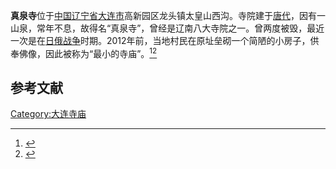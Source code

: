 '''真泉寺'''位于[[中国|中国]][[辽宁省|辽宁省]][[大连市|大连市]]高新园区龙头镇太皇山西沟。寺院建于[[唐代|唐代]]，因有一山泉，常年不息，故得名“真泉寺”，曾经是辽南八大寺院之一。曾两度被毁，最近一次是在[[日俄战争|日俄战争]]时期。2012年前，当地村民在原址垒砌一个简陋的小房子，供奉佛像，因此被称为“最小的寺庙”。<ref>{{cite web|url=http://www.lnnup.net/plus/view.php?aid=142|title=书名：旅顺日俄监狱旧址陈列馆藏品集 56. 清 重修太皇山真泉寺碑|accessdate=2003年4月|publisher=辽宁师范大学出版社|work=|language=zh-hans}}{{dead link|date=2018年4月 |bot=InternetArchiveBot |fix-attempted=yes }}</ref><ref>{{cite web|url=http://www.ddport.com/news/news_19348.html|title=社管局组织召开协调会议，对真泉寺复建工作提出具体要求。|accessdate=2009年10月15日|publisher=中国大连高新园区|work=|language=zh-hans}}{{dead link|date=2018年4月 |bot=InternetArchiveBot |fix-attempted=yes }}</ref>

==参考文献==
{{reflist|2}}

[[Category:大连寺庙|Category:大连寺庙]]
